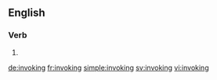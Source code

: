 ==English==

===Verb===
{{head|en|present participle}}

# {{present participle of|invoke|lang=en}}

[[de:invoking]]
[[fr:invoking]]
[[simple:invoking]]
[[sv:invoking]]
[[vi:invoking]]